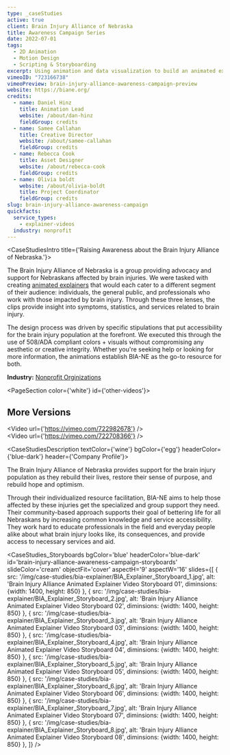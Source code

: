 ```yaml
---
type: _caseStudies
active: true
client: Brain Injury Alliance of Nebraska
title: Awareness Campaign Series
date: 2022-07-01
tags:
  - 2D Animation
  - Motion Design
  - Scripting & Storyboarding
excerpt: Using animation and data visualization to build an animated explainer video that spreads awareness of the importance of taking care of your noodle.
vimeoID: "723166738"
vimeoPreview: brain-injury-alliance-awareness-campaign-preview
website: https://biane.org/
credits:
  - name: Daniel Hinz
    title: Animation Lead
    website: /about/dan-hinz
    fieldGroup: credits
  - name: Samee Callahan
    title: Creative Director
    website: /about/samee-callahan
    fieldGroup: credits
  - name: Rebecca Cook
    title: Asset Designer
    website: /about/rebecca-cook
    fieldGroup: credits
  - name: Olivia boldt
    website: /about/olivia-boldt
    title: Project Coordinator
    fieldGroup: credits
slug: brain-injury-alliance-awareness-campaign
quickfacts:
  service_types:
    - explainer-videos
  industry: nonprofit
---
```


<CaseStudiesIntro title={'Raising Awareness about the Brain Injury Alliance of Nebraska.'}>
  
The Brain Injury Alliance of Nebraska is a group providing advocacy and support for Nebraskans affected by brain injuries. We were tasked with creating [animated explainers](/services/animated-explainer-videos) that would each cater to a different segment of their audience: individuals, the general public, and professionals who work with those impacted by brain injury. Through these three lenses, the clips provide insight into symptoms, statistics, and services related to brain injury.

The design process was driven by specific stipulations that put accessibility for the brain injury population at the forefront. We executed this through the use of 508/ADA compliant colors + visuals without compromising any aesthetic or creative integrity. Whether you're seeking help or looking for more information, the animations establish BIA-NE as the go-to resource for both.

**Industry:** [Nonprofit Orginizations](/industries/nonprofit-video)

</CaseStudiesIntro>

<PageSection color={'white'} id={'other-videos'}>
  <InnerWrapper>
    <H2>More Versions</H2>
    <div className='my-4'> <Video url={'https://vimeo.com/722982678'} /></div>
    <div className='my-4'> <Video url={'https://vimeo.com/722708366'} /></div>
  </InnerWrapper>
</PageSection>

<CaseStudiesDescription textColor={'wine'} bgColor={'egg'} headerColor={'blue-dark'} header={'Company Profile'}>

The Brain Injury Alliance of Nebraska provides support for the brain injury population as they rebuild their lives, restore their sense of purpose, and rebuild hope and optimism. 

Through their individualized resource facilitation, BIA-NE aims to help those affected by these injuries get the specialized and group support they need. Their community-based approach supports their goal of bettering life for all Nebraskans by increasing common knowledge and service accessibility. They work hard to educate professionals in the field and everyday people alike about what brain injury looks like, its consequences, and provide access to necessary services and aid.

</CaseStudiesDescription>

<CaseStudies_Storyboards
bgColor='blue'
headerColor='blue-dark'
id='brain-injury-alliance-awareness-campaign-storyboards'
slideColor='cream'
objectFit='cover'
aspectH='9'
aspectW='16'
slides={[
    {
      src: '/img/case-studies/bia-explainer/BIA_Explainer_Storyboard_1.jpg',
      alt: 'Brain Injury Alliance Animated Explainer Video Storyboard 01',
      diminsions: {width: 1400, height: 850}
    },
    {
      src: '/img/case-studies/bia-explainer/BIA_Explainer_Storyboard_2.jpg',
      alt: 'Brain Injury Alliance Animated Explainer Video Storyboard 02',
      diminsions: {width: 1400, height: 850}
    },
    {
      src: '/img/case-studies/bia-explainer/BIA_Explainer_Storyboard_3.jpg',
      alt: 'Brain Injury Alliance Animated Explainer Video Storyboard 03',
      diminsions: {width: 1400, height: 850}
    },
    {
      src: '/img/case-studies/bia-explainer/BIA_Explainer_Storyboard_4.jpg',
      alt: 'Brain Injury Alliance Animated Explainer Video Storyboard 04',
      diminsions: {width: 1400, height: 850}
    },
    {
      src: '/img/case-studies/bia-explainer/BIA_Explainer_Storyboard_5.jpg',
      alt: 'Brain Injury Alliance Animated Explainer Video Storyboard 05',
      diminsions: {width: 1400, height: 850}
    },
    {
      src: '/img/case-studies/bia-explainer/BIA_Explainer_Storyboard_6.jpg',
      alt: 'Brain Injury Alliance Animated Explainer Video Storyboard 06',
      diminsions: {width: 1400, height: 850}
    },
    {
      src: '/img/case-studies/bia-explainer/BIA_Explainer_Storyboard_7.jpg',
      alt: 'Brain Injury Alliance Animated Explainer Video Storyboard 07',
      diminsions: {width: 1400, height: 850}
    },
    {
      src: '/img/case-studies/bia-explainer/BIA_Explainer_Storyboard_8.jpg',
      alt: 'Brain Injury Alliance Animated Explainer Video Storyboard 08',
      diminsions: {width: 1400, height: 850}
    },
  ]}
/> 

